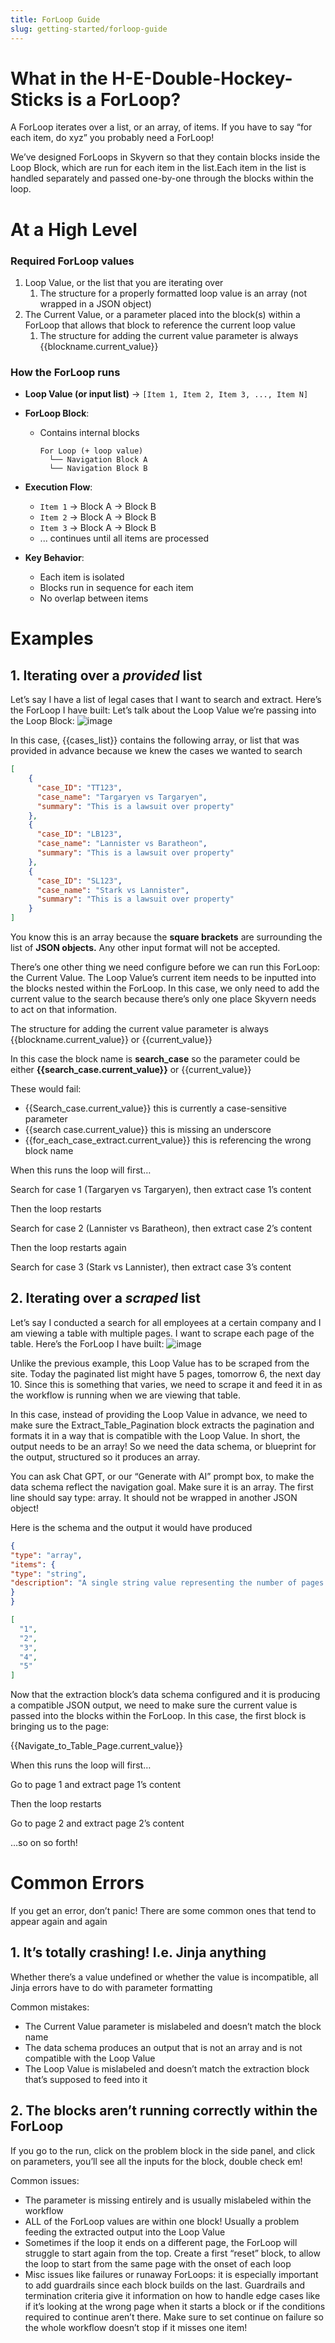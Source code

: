 ```yaml
---
title: ForLoop Guide
slug: getting-started/forloop-guide
---
```


# What in the H-E-Double-Hockey-Sticks is a ForLoop?

A ForLoop iterates over a list, or an array, of items. If you have to say “for each item, do xyz” you probably need a ForLoop! 

We’ve designed ForLoops in Skyvern so that they contain blocks inside the Loop Block, which are run for each item in the list.Each item in the list is handled separately and passed one-by-one through the blocks within the loop.

# At a High Level

### **Required ForLoop values**

1. Loop Value, or the list that you are iterating over
    1. The structure for a properly formatted loop value is an array (not wrapped in a JSON object)
2. The Current Value, or a parameter placed into the block(s) within a ForLoop that allows that block to reference the current loop value 
    1. The structure for adding the current value parameter is always {{blockname.current_value}}

### **How the ForLoop runs**

- **Loop Value (or input list)** → `[Item 1, Item 2, Item 3, ..., Item N]`
- **ForLoop Block**:
    - Contains internal blocks
        
        ```
        For Loop (+ loop value)
          └── Navigation Block A
          └── Navigation Block B
        ```
        
- **Execution Flow**:
    - `Item 1` → Block A → Block B
    - `Item 2` → Block A → Block B
    - `Item 3` → Block A → Block B
    - ... continues until all items are processed
- **Key Behavior**:
    - Each item is isolated
    - Blocks run in sequence for each item
    - No overlap between items

# Examples

## 1. Iterating over a *provided* list

Let’s say I have a list of legal cases that I want to search and extract. Here’s the ForLoop I have built:
Let’s talk about the Loop Value we’re passing into the Loop Block: 
![image](../images/provided_list.png)

In this case, {{cases_list}} contains the following array, or list that was provided in advance because we knew the cases we wanted to search

```json
[
    {
      "case_ID": "TT123",
      "case_name": "Targaryen vs Targaryen",
      "summary": "This is a lawsuit over property"
    },
    {
      "case_ID": "LB123",
      "case_name": "Lannister vs Baratheon",
      "summary": "This is a lawsuit over property"
    },
    {
      "case_ID": "SL123",
      "case_name": "Stark vs Lannister",
      "summary": "This is a lawsuit over property"
    }
]
```

You know this is an array because the **square brackets** are surrounding the list of **JSON objects.** Any other input format will not be accepted.

There’s one other thing we need configure before we can run this ForLoop: the Current Value. The Loop Value’s current item needs to be inputted into the blocks nested within the ForLoop. In this case, we only need to add the current value to the search because there’s only one place Skyvern needs to act on that information. 

The structure for adding the current value parameter is always {{blockname.current_value}} or {{current_value}}

In this case the block name is **search_case** so the parameter could be either **{{search_case.current_value}}** or {{current_value}}

These would fail: 

- {{Search_case.current_value}} this is currently a case-sensitive parameter
- {{search case.current_value}} this is missing an underscore
- {{for_each_case_extract.current_value}} this is referencing the wrong block name

When this runs the loop will first…

Search for case 1 (Targaryen vs Targaryen), then extract case 1’s content 

Then the loop restarts 

Search for case 2 (Lannister vs Baratheon), then extract case 2’s content

Then the loop restarts again 

Search for case 3 (Stark vs Lannister), then extract case 3’s content

## 2. Iterating over a *scraped* list

Let’s say I conducted a search for all employees at a certain company and I am viewing a table with multiple pages. I want to scrape each page of the table. Here’s the ForLoop I have built: 
![image](../images/scraped_list.png)

Unlike the previous example, this Loop Value has to be scraped from the site. Today the paginated list might have 5 pages, tomorrow 6, the next day 10. Since this is something that varies, we need to scrape it and feed it in as the workflow is running when we are viewing that table. 

In this case, instead of providing the Loop Value in advance, we need to make sure the Extract_Table_Pagination block extracts the pagination and formats it in a way that is compatible with the Loop Value. In short, the output needs to be an array! So we need the data schema, or blueprint for the output, structured so it produces an array. 

You can ask Chat GPT, or our “Generate with AI” prompt box, to make the data schema reflect the navigation goal. Make sure it is an array. The first line should say type: array. It should not be wrapped in another JSON object!

Here is the schema and the output it would have produced 

```json
{
"type": "array",
"items": {
"type": "string",
"description": "A single string value representing the number of pages in the pagination, e.g., '1', '2', '3'."
}
}
```

```json
[
  "1",
  "2", 
  "3",
  "4",
  "5"
]
```

Now that the extraction block’s data schema configured and it is producing a compatible JSON output, we need to make sure the current value is passed into the blocks within the ForLoop. In this case, the first block is bringing us to the page:

{{Navigate_to_Table_Page.current_value}}

When this runs the loop will first…

Go to page 1 and extract page 1’s content 

Then the loop restarts 

Go to page 2 and extract page 2’s content 

…so on so forth!

# Common Errors

If you get an error, don’t panic! There are some common ones that tend to appear again and again
## 1. It’s totally crashing! I.e. Jinja anything

Whether there’s a value undefined or whether the value is incompatible, all Jinja errors have to do with parameter formatting 

Common mistakes:

- The Current Value parameter is mislabeled and doesn’t match the block name
- The data schema produces an output that is not an array and is not compatible with the Loop Value
- The Loop Value is mislabeled and doesn’t match the extraction block that’s supposed to feed into it

## 2. The blocks aren’t running correctly within the ForLoop

If you go to the run, click on the problem block in the side panel, and click on parameters, you’ll see all the inputs for the block, double check em!

Common issues: 

- The parameter is missing entirely and is usually mislabeled within the workflow
- ALL of the ForLoop values are within one block! Usually a problem feeding the extracted output into the Loop Value
- Sometimes if the loop it ends on a different page, the ForLoop will struggle to start again from the top. Create a first “reset” block, to allow the loop to start from the same page with the onset of each loop
- Misc issues like failures or runaway ForLoops: it is especially important to add guardrails since each block builds on the last. Guardrails and termination criteria give it information on how to handle edge cases like if it’s looking at the wrong page when it starts a block or if the conditions required to continue aren’t there. Make sure to set continue on failure so the whole workflow doesn’t stop if it misses one item!
